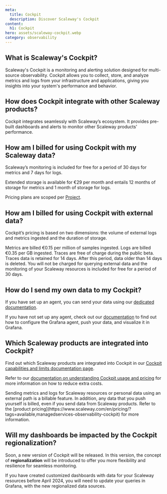 ```yaml
---
meta:
  title: Cockpit
  description: Discover Scaleway's Cockpit
content:
  h1: Cockpit
hero: assets/scaleway-cockpit.webp
category: observability
---
```


## What is Scaleway's Cockpit?

Scaleway's Cockpit is a monitoring and alerting solution designed for multi-source observability. Cockpit allows you to collect, store, and analyze metrics and logs from your infrastructure and applications, giving you insights into your system's performance and behavior.

## How does Cockpit integrate with other Scaleway products?

Cockpit integrates seamlessly with Scaleway’s ecosystem. It provides pre-built dashboards and alerts to monitor other Scaleway products' performance.

## How am I billed for using Cockpit with my Scaleway data?

Scaleway’s monitoring is included for free for a period of 30 days for metrics and 7 days for logs.

Extended storage is available for €29 per month and entails 12 months of storage for metrics and 1 month of storage for logs.

Pricing plans are scoped per [Project](/identity-and-access-management/organizations-and-projects/concepts/#project).

## How am I billed for using Cockpit with external data?

Cockpit’s pricing is based on two dimensions: the volume of external logs and metrics ingested and the duration of storage.

Metrics are billed €0.15 per million of samples ingested.
Logs are billed €0.35 per GB ingested.
Traces are free of charge during the public beta. Traces data is retained for 14 days. After this period, data older than 14 days is deleted.
You will not be charged for querying external data and the monitoring of your Scaleway resources is included for free for a period of 30 days.

## How do I send my own data to my Cockpit?

If you have set up an agent, you can send your data using our [dedicated documentation](/observability/cockpit/how-to/send-metrics-logs-to-cockpit/).

If you have not set up any agent, check out our [documentation](/observability/cockpit/api-cli/configuring-grafana-agent/) to find out how to 
configure the Grafana agent, push your data, and visualize it in Grafana.

## Which Scaleway products are integrated into Cockpit?

Find out which Scaleway products are integrated into Cockpit in our [Cockpit capabilities and limits documentation page](/observability/cockpit/reference-content/cockpit-limitations/#product-integration-into-cockpit).

Refer to our [documentation on understanding Cockpit usage and pricing](/observability/cockpit/reference-content/understanding-cockpit-usage/) for more information on how to reduce extra costs.

<Message type="important">
 Sending metrics and logs for Scaleway resources or personal data using an external path is a billable feature. In addition, any data that you push yourself is billed, even if you send data from Scaleway products. Refer to the [product pricing](https://www.scaleway.com/en/pricing/?tags=available,managedservices-observability-cockpit) for more information.
</Message>

## Will my dashboards be impacted by the Cockpit regionalization?

Soon, a new version of Cockpit will be released. In this version, the concept of **regionalization** will be introduced to offer you more flexibility and resilience for seamless monitoring.

If you have created customized dashboards with data for your Scaleway resources before April 2024, you will need to update your queries in Grafana, with the new regionalized data sources.